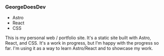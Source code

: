 ### GeorgeDoesDev
- Astro
- React
- CSS

This is my personal web / portfolio site. It's a static site built with Astro, React, and CSS. 
It's a work in progress, but I'm happy with the progress so far. I'm using it as a way to learn Astro/React and to showcase my work.